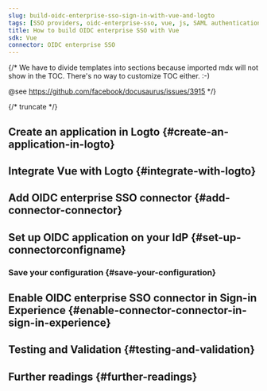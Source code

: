 ```yaml
---
slug: build-oidc-enterprise-sso-sign-in-with-vue-and-logto
tags: [SSO providers, oidc-enterprise-sso, vue, js, SAML authentication, enterprise login, SSO login]
title: How to build OIDC enterprise SSO with Vue
sdk: Vue
connector: OIDC enterprise SSO
---
```


{/*
  We have to divide templates into sections because imported mdx will not show in the TOC.
  There's no way to customize TOC either. :-)

  @see https://github.com/facebook/docusaurus/issues/3915
*/}




{/* truncate */}

<Intro connector={connector} sdk="Vue" link="https://vuejs.org" />

## Create an application in Logto \{#create-an-application-in-logto}

<CreateApplication type="Single page app" framework="Vue" />

## Integrate Vue with Logto \{#integrate-with-logto}

<FrameworkGuide />

## Add OIDC enterprise SSO connector \{#add-connector-connector}

<AddSsoConnector framework="Vue" />

## Set up OIDC application on your IdP \{#set-up-connectorconfigname}

<ConnectorGuide />

### Save your configuration \{#save-your-configuration}

<SaveYourConfiguration connector={connector} />

## Enable OIDC enterprise SSO connector in Sign-in Experience \{#enable-connector-connector-in-sign-in-experience}

<EnableSsoConnector />

## Testing and Validation \{#testing-and-validation}

<TestingAndValidation connector={connector} sdk="Vue" />

## Further readings \{#further-readings}

<FurtherReadings />
